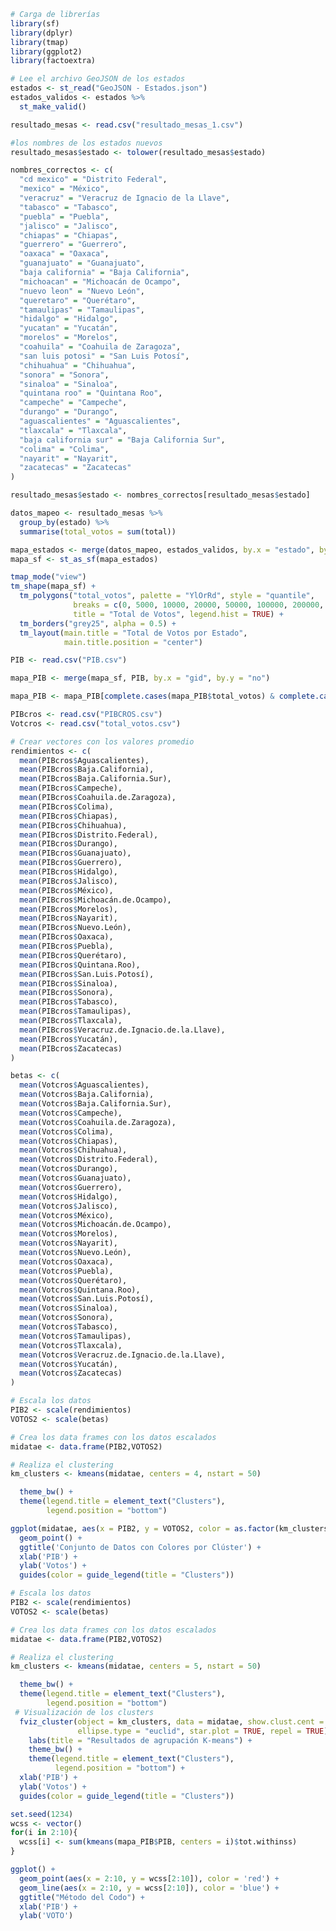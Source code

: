 ```r
# Carga de librerías 
library(sf)
library(dplyr) 
library(tmap)
library(ggplot2)
library(factoextra)
```

```r
# Lee el archivo GeoJSON de los estados
estados <- st_read("GeoJSON - Estados.json")
estados_validos <- estados %>%
  st_make_valid()
```

```r
resultado_mesas <- read.csv("resultado_mesas_1.csv")

#los nombres de los estados nuevos
resultado_mesas$estado <- tolower(resultado_mesas$estado)

nombres_correctos <- c(
  "cd mexico" = "Distrito Federal",
  "mexico" = "México",
  "veracruz" = "Veracruz de Ignacio de la Llave",
  "tabasco" = "Tabasco",
  "puebla" = "Puebla",
  "jalisco" = "Jalisco",
  "chiapas" = "Chiapas",
  "guerrero" = "Guerrero",
  "oaxaca" = "Oaxaca",
  "guanajuato" = "Guanajuato",
  "baja california" = "Baja California",
  "michoacan" = "Michoacán de Ocampo",
  "nuevo leon" = "Nuevo León",
  "queretaro" = "Querétaro",
  "tamaulipas" = "Tamaulipas",
  "hidalgo" = "Hidalgo",
  "yucatan" = "Yucatán",
  "morelos" = "Morelos",
  "coahuila" = "Coahuila de Zaragoza",
  "san luis potosi" = "San Luis Potosí",
  "chihuahua" = "Chihuahua",
  "sonora" = "Sonora",
  "sinaloa" = "Sinaloa",
  "quintana roo" = "Quintana Roo",
  "campeche" = "Campeche",
  "durango" = "Durango",
  "aguascalientes" = "Aguascalientes",
  "tlaxcala" = "Tlaxcala",
  "baja california sur" = "Baja California Sur",
  "colima" = "Colima",
  "nayarit" = "Nayarit",
  "zacatecas" = "Zacatecas"
)

resultado_mesas$estado <- nombres_correctos[resultado_mesas$estado]

datos_mapeo <- resultado_mesas %>%
  group_by(estado) %>%
  summarise(total_votos = sum(total))

mapa_estados <- merge(datos_mapeo, estados_validos, by.x = "estado", by.y = "nom_ent")
mapa_sf <- st_as_sf(mapa_estados)

tmap_mode("view")
tm_shape(mapa_sf) +
  tm_polygons("total_votos", palette = "YlOrRd", style = "quantile", 
              breaks = c(0, 5000, 10000, 20000, 50000, 100000, 200000, max(mapa_sf$total_votos)),
              title = "Total de Votos", legend.hist = TRUE) +
  tm_borders("grey25", alpha = 0.5) +
  tm_layout(main.title = "Total de Votos por Estado", 
            main.title.position = "center")
```

```r
PIB <- read.csv("PIB.csv")

mapa_PIB <- merge(mapa_sf, PIB, by.x = "gid", by.y = "no")

mapa_PIB <- mapa_PIB[complete.cases(mapa_PIB$total_votos) & complete.cases(mapa_PIB$PIB),]
```

```r
PIBcros <- read.csv("PIBCROS.csv")
Votcros <- read.csv("total_votos.csv")
```

```r
# Crear vectores con los valores promedio
rendimientos <- c(
  mean(PIBcros$Aguascalientes),
  mean(PIBcros$Baja.California),
  mean(PIBcros$Baja.California.Sur),
  mean(PIBcros$Campeche),
  mean(PIBcros$Coahuila.de.Zaragoza),
  mean(PIBcros$Colima),
  mean(PIBcros$Chiapas),
  mean(PIBcros$Chihuahua),
  mean(PIBcros$Distrito.Federal),
  mean(PIBcros$Durango),
  mean(PIBcros$Guanajuato),
  mean(PIBcros$Guerrero),
  mean(PIBcros$Hidalgo),
  mean(PIBcros$Jalisco),
  mean(PIBcros$México),
  mean(PIBcros$Michoacán.de.Ocampo),
  mean(PIBcros$Morelos),
  mean(PIBcros$Nayarit),
  mean(PIBcros$Nuevo.León),
  mean(PIBcros$Oaxaca),
  mean(PIBcros$Puebla),
  mean(PIBcros$Querétaro),
  mean(PIBcros$Quintana.Roo),
  mean(PIBcros$San.Luis.Potosí),
  mean(PIBcros$Sinaloa),
  mean(PIBcros$Sonora),
  mean(PIBcros$Tabasco),
  mean(PIBcros$Tamaulipas),
  mean(PIBcros$Tlaxcala),
  mean(PIBcros$Veracruz.de.Ignacio.de.la.Llave),
  mean(PIBcros$Yucatán),
  mean(PIBcros$Zacatecas)
)

betas <- c(
  mean(Votcros$Aguascalientes),
  mean(Votcros$Baja.California),
  mean(Votcros$Baja.California.Sur),
  mean(Votcros$Campeche),
  mean(Votcros$Coahuila.de.Zaragoza),
  mean(Votcros$Colima),
  mean(Votcros$Chiapas),
  mean(Votcros$Chihuahua),
  mean(Votcros$Distrito.Federal),
  mean(Votcros$Durango),
  mean(Votcros$Guanajuato),
  mean(Votcros$Guerrero),
  mean(Votcros$Hidalgo),
  mean(Votcros$Jalisco),
  mean(Votcros$México),
  mean(Votcros$Michoacán.de.Ocampo),
  mean(Votcros$Morelos),
  mean(Votcros$Nayarit),
  mean(Votcros$Nuevo.León),
  mean(Votcros$Oaxaca),
  mean(Votcros$Puebla),
  mean(Votcros$Querétaro),
  mean(Votcros$Quintana.Roo),
  mean(Votcros$San.Luis.Potosí),
  mean(Votcros$Sinaloa),
  mean(Votcros$Sonora),
  mean(Votcros$Tabasco),
  mean(Votcros$Tamaulipas),
  mean(Votcros$Tlaxcala),
  mean(Votcros$Veracruz.de.Ignacio.de.la.Llave),
  mean(Votcros$Yucatán),
  mean(Votcros$Zacatecas)
)

# Escala los datos
PIB2 <- scale(rendimientos)
VOTOS2 <- scale(betas)

# Crea los data frames con los datos escalados
midatae <- data.frame(PIB2,VOTOS2)

# Realiza el clustering
km_clusters <- kmeans(midatae, centers = 4, nstart = 50)

  theme_bw() +
  theme(legend.title = element_text("Clusters"),
        legend.position = "bottom") 

ggplot(midatae, aes(x = PIB2, y = VOTOS2, color = as.factor(km_clusters$cluster))) + 
  geom_point() +
  ggtitle('Conjunto de Datos con Colores por Clúster') + 
  xlab('PIB') + 
  ylab('Votos') +
  guides(color = guide_legend(title = "Clusters"))
```

```r
# Escala los datos
PIB2 <- scale(rendimientos)
VOTOS2 <- scale(betas)

# Crea los data frames con los datos escalados
midatae <- data.frame(PIB2,VOTOS2)

# Realiza el clustering
km_clusters <- kmeans(midatae, centers = 5, nstart = 50)

  theme_bw() +
  theme(legend.title = element_text("Clusters"),
        legend.position = "bottom") 
 # Visualización de los clusters
  fviz_cluster(object = km_clusters, data = midatae, show.clust.cent = TRUE,
               ellipse.type = "euclid", star.plot = TRUE, repel = TRUE) +
    labs(title = "Resultados de agrupación K-means") +
    theme_bw() +
    theme(legend.title = element_text("Clusters"),
          legend.position = "bottom") + 
  xlab('PIB') + 
  ylab('Votos') +
  guides(color = guide_legend(title = "Clusters"))

```

```r
set.seed(1234)
wcss <- vector()
for(i in 2:10){
  wcss[i] <- sum(kmeans(mapa_PIB$PIB, centers = i)$tot.withinss)
}

ggplot() + 
  geom_point(aes(x = 2:10, y = wcss[2:10]), color = 'red') + 
  geom_line(aes(x = 2:10, y = wcss[2:10]), color = 'blue') +
  ggtitle("Método del Codo") + 
  xlab('PIB') + 
  ylab('VOTO')
```


